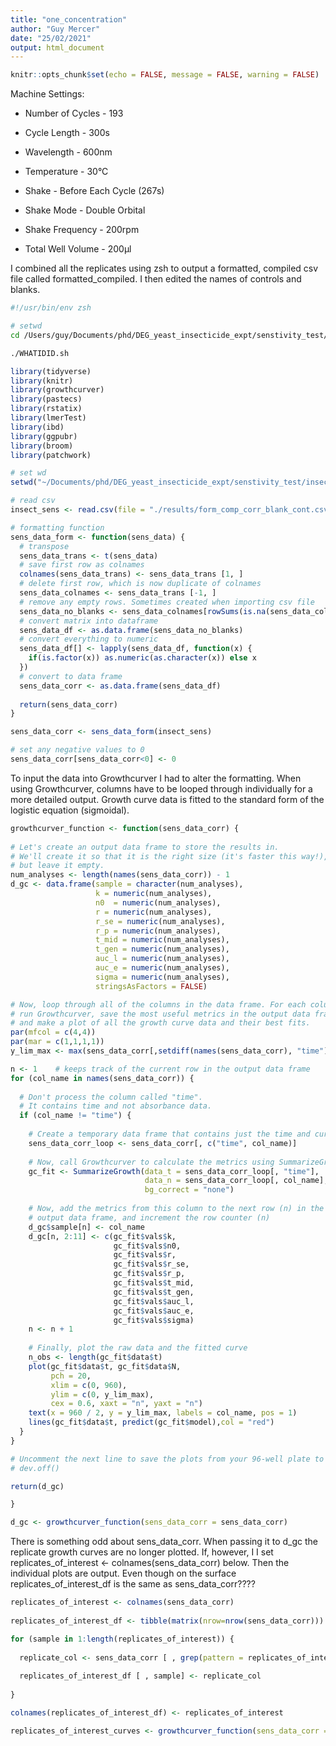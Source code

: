 ```yaml
---
title: "one_concentration"
author: "Guy Mercer"
date: "25/02/2021"
output: html_document
---
```


```r
knitr::opts_chunk$set(echo = FALSE, message = FALSE, warning = FALSE)
```

Machine Settings:

* Number of Cycles - 193

* Cycle Length - 300s

* Wavelength - 600nm

* Temperature - 30°C

* Shake - Before Each Cycle (267s)

* Shake Mode - Double Orbital

* Shake Frequency - 200rpm

* Total Well Volume - 200µl

I combined all the replicates using zsh to output a formatted, compiled csv file called formatted_compiled. I then edited the names of controls and blanks.

```zsh
#!/usr/bin/env zsh

# setwd
cd /Users/guy/Documents/phd/DEG_yeast_insecticide_expt/senstivity_test/insecticides_sens

./WHATIDID.sh 
```

```r
library(tidyverse)
library(knitr)
library(growthcurver)
library(pastecs)
library(rstatix)
library(lmerTest)
library(ibd)
library(ggpubr)
library(broom)
library(patchwork)
``` 

```r
# set wd
setwd("~/Documents/phd/DEG_yeast_insecticide_expt/senstivity_test/insecticides_sens/")

# read csv
insect_sens <- read.csv(file = "./results/form_comp_corr_blank_cont.csv", header = FALSE, stringsAsFactors = FALSE)

# formatting function
sens_data_form <- function(sens_data) {
  # transpose
  sens_data_trans <- t(sens_data)
  # save first row as colnames
  colnames(sens_data_trans) <- sens_data_trans [1, ]
  # delete first row, which is now duplicate of colnames
  sens_data_colnames <- sens_data_trans [-1, ]
  # remove any empty rows. Sometimes created when importing csv file 
  sens_data_no_blanks <- sens_data_colnames[rowSums(is.na(sens_data_colnames)) != ncol(sens_data_colnames),]
  # convert matrix into dataframe
  sens_data_df <- as.data.frame(sens_data_no_blanks)
  # convert everything to numeric
  sens_data_df[] <- lapply(sens_data_df, function(x) {
    if(is.factor(x)) as.numeric(as.character(x)) else x
  })
  # convert to data frame
  sens_data_corr <- as.data.frame(sens_data_df)
  
  return(sens_data_corr)
}

sens_data_corr <- sens_data_form(insect_sens)

# set any negative values to 0
sens_data_corr[sens_data_corr<0] <- 0
```

To input the data into Growthcurver I had to alter the formatting. When using Growthcurver, columns have to be looped through individually for a more detailed output. Growth curve data is fitted to the standard form of the logistic equation (sigmoidal).

```r
growthcurver_function <- function(sens_data_corr) {
  
# Let's create an output data frame to store the results in. 
# We'll create it so that it is the right size (it's faster this way!), 
# but leave it empty.
num_analyses <- length(names(sens_data_corr)) - 1
d_gc <- data.frame(sample = character(num_analyses),
                   k = numeric(num_analyses),
                   n0  = numeric(num_analyses),
                   r = numeric(num_analyses),
                   r_se = numeric(num_analyses),
                   r_p = numeric(num_analyses),
                   t_mid = numeric(num_analyses),
                   t_gen = numeric(num_analyses),
                   auc_l = numeric(num_analyses),
                   auc_e = numeric(num_analyses),
                   sigma = numeric(num_analyses),
                   stringsAsFactors = FALSE)

# Now, loop through all of the columns in the data frame. For each column,
# run Growthcurver, save the most useful metrics in the output data frame,
# and make a plot of all the growth curve data and their best fits.
par(mfcol = c(4,4))
par(mar = c(1,1,1,1))
y_lim_max <- max(sens_data_corr[,setdiff(names(sens_data_corr), "time")]) - min(sens_data_corr[,setdiff(names(sens_data_corr), "time")])

n <- 1    # keeps track of the current row in the output data frame
for (col_name in names(sens_data_corr)) {
  
  # Don't process the column called "time". 
  # It contains time and not absorbance data.
  if (col_name != "time") {
    
    # Create a temporary data frame that contains just the time and current col
    sens_data_corr_loop <- sens_data_corr[, c("time", col_name)]
    
    # Now, call Growthcurver to calculate the metrics using SummarizeGrowth
    gc_fit <- SummarizeGrowth(data_t = sens_data_corr_loop[, "time"], 
                              data_n = sens_data_corr_loop[, col_name],
                              bg_correct = "none")
    
    # Now, add the metrics from this column to the next row (n) in the 
    # output data frame, and increment the row counter (n)
    d_gc$sample[n] <- col_name
    d_gc[n, 2:11] <- c(gc_fit$vals$k,
                       gc_fit$vals$n0,
                       gc_fit$vals$r,
                       gc_fit$vals$r_se,
                       gc_fit$vals$r_p,
                       gc_fit$vals$t_mid,
                       gc_fit$vals$t_gen,
                       gc_fit$vals$auc_l,
                       gc_fit$vals$auc_e,
                       gc_fit$vals$sigma)
    n <- n + 1
    
    # Finally, plot the raw data and the fitted curve
    n_obs <- length(gc_fit$data$t)
    plot(gc_fit$data$t, gc_fit$data$N, 
         pch = 20, 
         xlim = c(0, 960), 
         ylim = c(0, y_lim_max),
         cex = 0.6, xaxt = "n", yaxt = "n")
    text(x = 960 / 2, y = y_lim_max, labels = col_name, pos = 1)
    lines(gc_fit$data$t, predict(gc_fit$model),col = "red")
  }
}

# Uncomment the next line to save the plots from your 96-well plate to a file
# dev.off()

return(d_gc)

}

d_gc <- growthcurver_function(sens_data_corr = sens_data_corr)
```

There is something odd about sens_data_corr. When passing it to d_gc the replicate growth curves are no longer plotted. If, however, I I set replicates_of_interest <- colnames(sens_data_corr) below. Then the individual plots are output. Even though on the surface replicates_of_interest_df is the same as sens_data_corr????

```r
replicates_of_interest <- colnames(sens_data_corr)
  
replicates_of_interest_df <- tibble(matrix(nrow=nrow(sens_data_corr)))

for (sample in 1:length(replicates_of_interest)) {
  
  replicate_col <- sens_data_corr [ , grep(pattern = replicates_of_interest [sample], x = names(sens_data_corr))]
  
  replicates_of_interest_df [ , sample] <- replicate_col
  
}

colnames(replicates_of_interest_df) <- replicates_of_interest 

replicates_of_interest_curves <- growthcurver_function(sens_data_corr = replicates_of_interest_df)

```